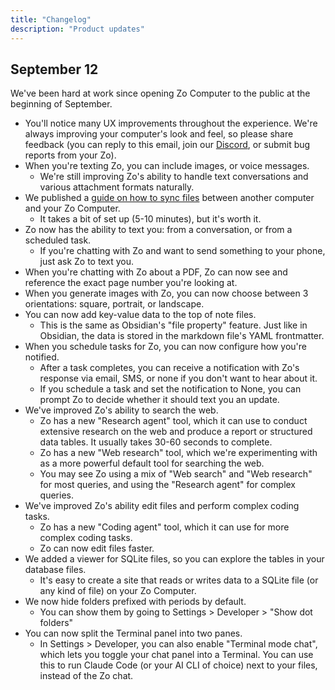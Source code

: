 ```yaml
---
title: "Changelog"
description: "Product updates"
---
```


## September 12

We've been hard at work since opening Zo Computer to the public at the beginning of September.

- You'll notice many UX improvements throughout the experience. We're always improving your computer's look and feel, so please share feedback (you can reply to this email, join our <u>Discord</u>, or submit bug reports from your Zo).
- When you're texting Zo, you can include images, or voice messages.
  - We're still improving Zo's ability to handle text conversations and various attachment formats naturally.
- We published a <u>guide on how to sync files</u> between another computer and your Zo Computer.
  - It takes a bit of set up (5-10 minutes), but it's worth it.
- Zo now has the ability to text you: from a conversation, or from a scheduled task.
  - If you're chatting with Zo and want to send something to your phone, just ask Zo to text you.
- When you're chatting with Zo about a PDF, Zo can now see and reference the exact page number you're looking at.
- When you generate images with Zo, you can now choose between 3 orientations: square, portrait, or landscape.
- You can now add key-value data to the top of note files.
  - This is the same as Obsidian's "file property" feature. Just like in Obsidian, the data is stored in the markdown file's YAML frontmatter.
- When you schedule tasks for Zo, you can now configure how you're notified.
  - After a task completes, you can receive a notification with Zo's response via email, SMS, or none if you don't want to hear about it.
  - If you schedule a task and set the notification to None, you can prompt Zo to decide whether it should text you an update.
- We've improved Zo's ability to search the web.
  - Zo has a new "Research agent" tool, which it can use to conduct extensive research on the web and produce a report or structured data tables. It usually takes 30-60 seconds to complete.
  - Zo has a new "Web research" tool, which we're experimenting with as a more powerful default tool for searching the web.
  - You may see Zo using a mix of "Web search" and "Web research" for most queries, and using the "Research agent" for complex queries.
- We've improved Zo's ability edit files and perform complex coding tasks.
  - Zo has a new "Coding agent" tool, which it can use for more complex coding tasks.
  - Zo can now edit files faster.
- We added a viewer for SQLite files, so you can explore the tables in your database files.
  - It's easy to create a site that reads or writes data to a SQLite file (or any kind of file) on your Zo Computer.
- We now hide folders prefixed with periods by default.
  - You can show them by going to Settings \> Developer \> "Show dot folders"
- You can now split the Terminal panel into two panes.
  - In Settings \> Developer, you can also enable "Terminal mode chat", which lets you toggle your chat panel into a Terminal. You can use this to run Claude Code (or your AI CLI of choice) next to your files, instead of the Zo chat.